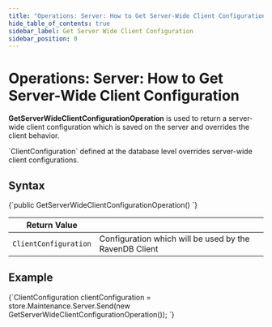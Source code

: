 ---
title: "Operations: Server: How to Get Server-Wide Client Configuration"
hide_table_of_contents: true
sidebar_label: Get Server Wide Client Configuration
sidebar_position: 0
---




# Operations: Server: How to Get Server-Wide Client Configuration
<LanguageSwitcher supportedLanguages={supportedLanguages} />
<LanguageContent language="csharp">


**GetServerWideClientConfigurationOperation** is used to return a server-wide client configuration which is saved on the server and overrides the client behavior. 

<Admonition type="note" title="Note">
`ClientConfiguration` defined at the database level overrides server-wide client configurations.
</Admonition>

## Syntax

<TabItem value="config_1_0" label="config_1_0">
<CodeBlock language="csharp">
{`public GetServerWideClientConfigurationOperation()
`}
</CodeBlock>
</TabItem>

| Return Value | |
| ------------- | ---- |
| `ClientConfiguration` | Configuration which will be used by the RavenDB Client |

## Example

<TabItem value="config_1_2" label="config_1_2">
<CodeBlock language="csharp">
{`ClientConfiguration clientConfiguration =
    store.Maintenance.Server.Send(new GetServerWideClientConfigurationOperation());
`}
</CodeBlock>
</TabItem>


</LanguageContent>

<!---
- [How to put Server-Wide client configuration?](../../../../client-api/operations/server-wide/configuration/put-serverwide-client-configuration)
- [How to get client configuration?](../../../../client-api/operations/maintenance/configuration/get-client-configuration)
- [How to put client configuration?](../../../../client-api/operations/maintenance/configuration/put-client-configuration)

-->